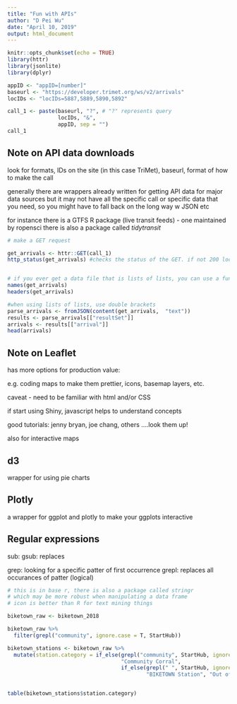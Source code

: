 ```yaml
---
title: "Fun with APIs"
author: "D Pei Wu"
date: "April 10, 2019"
output: html_document
---
```


```r
knitr::opts_chunk$set(echo = TRUE)
library(httr)
library(jsonlite)
library(dplyr)


```
```r
appID <- "appID=[number]"
baseurl <- "https://developer.trimet.org/ws/v2/arrivals"
locIDs <- "locIDs=5887,5889,5890,5892"

call_1 <- paste(baseurl, "?", # "?" represents query
                locIDs, "&",
                appID, sep = "")
call_1


```

## Note on API data downloads
look for formats, IDs on the site (in this case TriMet), baseurl, format of how to make the call

generally there are wrappers already written for getting API data for major data sources but it may not have all the specific call or specific data that you need, so you might have to fall back on the long way w JSON etc

for instance there is a GTFS R package (live transit feeds) - one maintained by ropensci
there is also a package called _tidytransit_



```r
# make a GET request

get_arrivals <- httr::GET(call_1)
http_status(get_arrivals) #checks the status of the GET. if not 200 look it up


# if you ever get a data file that is lists of lists, you can use a function rlist
names(get_arrivals) 
headers(get_arrivals)

#when using lists of lists, use double brackets
parse_arrivals <- fromJSON(content(get_arrivals,  "text"))
results <- parse_arrivals[["resultSet"]]
arrivals <- results[["arrival"]]
head(arrivals)

```

## Note on Leaflet

has more options for production value: 

e.g. coding maps to make them prettier, icons, basemap layers, etc.

caveat - need to be familiar with html and/or CSS

if start using Shiny, javascript helps to understand concepts

good tutorials: jenny bryan, joe chang, others ....look them up!

also for interactive maps

## d3
wrapper for using pie charts

## Plotly
a wrapper for ggplot and plotly to make your ggplots interactive

## Regular expressions
sub:
gsub: replaces

grep: looking for a specific patter of first occurrence
grepl: replaces all occurances of patter (logical)


```r
# this is in base r, there is also a package called stringr 
# which may be more robust when manipulating a data frame
# icon is better than R for text mining things

biketown_raw <- biketown_2018

biketown_raw %>%
  filter(grepl("community", ignore.case = T, StartHub))

biketown_stations <- biketown_raw %>%
  mutate(station.category = if_else(grepl("community", StartHub, ignore.case = T),
                                    "Community Corral",
                                    if_else(grepl(" ", StartHub, ignore.case = T),
                                            "BIKETOWN Station", "Out of Station")))


table(biketown_stations$station.category)
```
